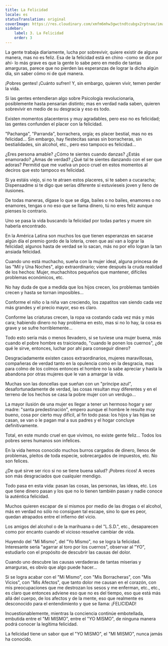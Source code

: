 ```yaml
---
title: La Felicidad
locale: es
statusTranslation: original
coverImage: https://res.cloudinary.com/xmfm6mhw3gwctndtcubgx2rptnae/image/upload/v1741354419/small_cover_la_gran_rebelion_28716e29d2.webp
sidebar:
    label: 3. La Felicidad
    order: 3
---
```

La gente trabaja diariamente, lucha por sobrevivir, quiere existir de alguna manera, mas no es feliz. Esa de la felicidad está en chino -como se dice por ahí- lo más grave es que la gente lo sabe pero en medio de tantas amarguras, parece que no pierden las esperanzas de lograr la dicha algún día, sin saber cómo ni de qué manera.

¡Pobres gentes! ¡Cuánto sufren! Y, sin embargo, quieren vivir, temen perder la vida.

Si las gentes entendieran algo sobre Psicología revolucionaria, posiblemente hasta pensarían distinto; mas en verdad nada saben, quieren sobrevivir en medio de su desgracia y eso es todo.

Existen momentos placenteros y muy agradables, pero eso no es felicidad; las gentes confunden el placer con la felicidad.

"Pachanga", "Parranda", borrachera, orgía; es placer bestial, mas no es felicidad... Sin embargo, hay fiestecitas sanas sin borracheras, sin bestialidades, sin alcohol, etc., pero eso tampoco es felicidad...

¿Eres persona amable? ¿Cómo te sientes cuando danzas? ¿Estás enamorado? ¿Amas de verdad? ¿Qué tal te sientes danzando con el ser que adoras? Permitid que me vuelva un poco cruel en estos momentos al deciros que esto tampoco es felicidad.

Si ya estáis viejo, si no te atraen estos placeres, si te saben a cucaracha; Dispensadme si te digo que serías diferente si estuvieseis joven y lleno de ilusiones.

De todas maneras, dígase lo que se diga, bailes o no bailes, enamores o no enamores, tengas o no eso que se llama dinero, tú no eres feliz aunque pienses lo contrario.

Uno se pasa la vida buscando la felicidad por todas partes y muere sin haberla encontrado.

En la América Latina son muchos los que tienen esperanzas en sacarse algún día el premio gordo de la lotería, creen que así van a lograr la felicidad; algunos hasta de verdad se lo sacan, más no por ello logran la tan ansiada felicidad.

Cuando uno está muchacho, sueña con la mujer ideal, alguna princesa de las "Mil y Una Noches", algo extraordinario; viene después la cruda realidad de los hechos: Mujer, muchachitos pequeños que mantener, difíciles problemas económicos, etc.

No hay duda de que a medida que los hijos crecen, los problemas también crecen y hasta se tornan imposibles...

Conforme el niño o la niña van creciendo, los zapatitos van siendo cada vez más grandes y el precio mayor, eso es claro.

Conforme las criaturas crecen, la ropa va costando cada vez más y más cara; habiendo dinero no hay problema en esto, mas si no lo hay, la cosa es grave y se sufre horriblemente...

Todo esto sería más o menos llevadero, si se tuviese una mujer buena, más cuando el pobre hombre es traicionado, "cuando le ponen los cuernos", ¿de qué le sirve, entonces, luchar por ahí para conseguir dinero?

Desgraciadamente existen casos extraordinarios, mujeres maravillosas, compañeras de verdad tanto en la opulencia como en la desgracia, mas para colmo de los colmos entonces el hombre no la sabe apreciar y hasta la abandona por otras mujeres que le van a amargar la vida.

Muchas son las doncellas que sueñan con un "príncipe azul", desafortunadamente de verdad, las cosas resultan muy diferentes y en el terreno de los hechos se casa la pobre mujer con un verdugo...

La mayor ilusión de una mujer es llegar a tener un hermoso hogar y ser madre: "santa predestinación", empero aunque el hombre le resulte muy bueno, cosa por cierto muy difícil, al fin todo pasa: los hijos y las hijas se casan, se van o le pagan mal a sus padres y el hogar concluye definitivamente.

Total, en este mundo cruel en que vivimos, no existe gente feliz... Todos los pobres seres humanos son infelices.

En la vida hemos conocido muchos burros cargados de dinero, llenos de problemas, pleitos de toda especie, sobrecargados de impuestos, etc. No son felices.

¿De qué sirve ser rico si no se tiene buena salud? ¡Pobres ricos! A veces son más desgraciados que cualquier mendigo.

Todo pasa en esta vida: pasan las cosas, las personas, las ideas, etc. Los que tiene dinero pasan y los que no lo tienen también pasan y nadie conoce la auténtica felicidad.

Muchos quieren escapar de sí mismos por medio de las drogas o el alcohol, más en verdad no sólo no consiguen tal escape, sino lo que es peor, quedan atrapados entre el infierno del vicio.

Los amigos del alcohol o de la marihuana o del "L.S.D.", etc., desaparecen como por encanto cuando el vicioso resuelve cambiar de vida.

Huyendo del "Mí Mismo", del "Yo Mismo", no se logra la felicidad. Interesante sería "agarrar al toro por los cuernos", observar al "YO", estudiarlo con el propósito de descubrir las causas del dolor.

Cuando uno descubre las causas verdaderas de tantas miserias y amarguras, es obvio que algo puede hacer...

Si se logra acabar con el "Mi Mismo", con "Mis Borracheras", con "Mis Vicios", con "Mis Afectos", que tanto dolor me causan en el corazón, con mis preocupaciones que me destrozan los sesos y me enferman, etc., etc., es claro que entonces adviene eso que no es del tiempo, eso que está más allá del cuerpo, de los afectos y de la mente, eso que realmente es desconocido para el entendimiento y que se llama: ¡FELICIDAD!

Incuestionablemente, mientras la conciencia continúe embotellada, embutida entre el "MI MISMO", entre el "YO MISMO", de ninguna manera podrá conocer la legítima felicidad.

La felicidad tiene un sabor que el "YO MISMO", el "MI MISMO", nunca jamás ha conocido.
